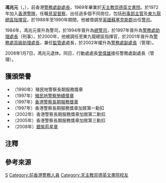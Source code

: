 '''馮兆元'''{{SBS}}（{{lang-en|Gordon Fung Siu Yuen}}，{{bd|1951年|1月7日|||F馮}}{{noteTag|資料出自1994年由香港政府總部J. R. Lee編輯的《Staff List, Hong Kong Government》第584頁。}}），前香港[[警務處副處長|警務處副處長]]，1969年畢業於[[天主教崇德英文書院|天主教崇德英文書院]]。於1972年加入[[香港警隊|香港警隊]]，任職[[見習督察|見習督察]]，出任過多個不同崗位，包括[[刑事部|刑事部]][[主管|主管]]及[[東九龍總區|東九龍總區]][[指揮官|指揮官]]。於1988年至1990年期間，他被借調至[[英國|英國]][[蘇塞克斯郡|蘇塞克斯郡]]出任[[警司|警司]]。

1984年，馮兆元晉升為警司，於1994年晉升為[[總警司|總警司]]，於1997年晉升為[[警務處助理處長|警務處助理處長]]（刑事）。於2000年，他被調任至東九龍總區指揮官，於2001年晉升為[[警務處高級助理處長|警務處高級助理處長]]，兼任[[監管處|監管處]]處長，於2002年擢升為[[警務處副處長|警務處副處長]]（管理）。

2008年1月7日，馮兆元退休。同日，行動處處長[[曾偉雄|曾偉雄]]接任警務處副處長（管理）。

==獲頒榮譽==
*（1990年）殖民地警察長期服務獎章
*（1997年）[[殖民地警察勞績獎章|殖民地警察勞績獎章]]
*（1997年）[[香港警察長期服務獎章|香港警察長期服務獎章]]
*（1997年）香港警察長期服務獎章加敘第一勳扣
*（2002年）香港警察長期服務獎章加敘第二勳扣
*（2005年）香港警察長期服務獎章加敘第三勳扣
*（2008年）[[銀紫荊星章|銀紫荊星章]]

==注釋==
{{noteFoot}}

== 參考來源 ==
{{reflist}}

{{start box}}
{{s-off}}
{{s-before|[[李明逵|李明逵]]}}
{{s-title|[[警務處副處長|警務處副處長]]（管理）|2002年10月20日－2008年1月6日}}
{{s-after|[[曾偉雄|曾偉雄]]}}
{{end box}}

[[Category:馮姓|S]]
[[Category:前香港警務人員|Category:前香港警務人員]]
[[Category:天主教崇德英文書院校友|Category:天主教崇德英文書院校友]]